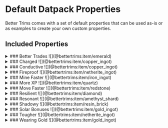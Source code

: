 # Default Datpack Properties

Better Trims comes with a set of default properties that can be used as-is or as examples to create your own custom properties.

## Included Properties
<details>
    <summary>
        ### Better Trades ![](@bettertrims:item/emerald)
    </summary>

    | Material | Pattern | Count |
    |----------|---------|-------|
    | Emerald  | Any     | 1+    |

    <img src={"https://github.com/Bawnorton/BetterTrims/blob/rewrite/docs/.assets/bettertrims/images/better_trades.webp?raw=true"} alt="better_trades" width={800}/>
</details>
<details>
    <summary>
        ### Charged ![](@bettertrims:item/copper_ingot)
    </summary>

    | Material | Pattern | Count |
    |----------|---------|-------|
    | Copper   | Any     | 1+    |

    <img src={"https://github.com/Bawnorton/BetterTrims/blob/rewrite/docs/.assets/bettertrims/images/charged.webp?raw=true"} alt="charged" width={800}/>
</details>
<details>
    <summary>
        ### Conductive ![](@bettertrims:item/copper_ingot)
    </summary>

    | Material | Pattern | Count |
    |----------|---------|-------|
    | Copper   | Any     | 1+    |

    <img src={"https://github.com/Bawnorton/BetterTrims/blob/rewrite/docs/.assets/bettertrims/images/conductive.webp?raw=true"} alt="conductive" width={800}/>
</details>
<details>
    <summary>
        ### Fireproof ![](@bettertrims:item/netherite_ingot)
    </summary>

    | Material  | Pattern | Count |
    |-----------|---------|-------|
    | Netherite | Any     | 1+    |

    <img src={"https://github.com/Bawnorton/BetterTrims/blob/rewrite/docs/.assets/bettertrims/images/fireproof.webp?raw=true"} alt="fireproof" width={800}/>
</details>
<details>
    <summary>
        ### Mine Faster ![](@bettertrims:item/iron_ingot)
    </summary>

    | Material | Pattern | Count |
    |----------|---------|-------|
    | Iron     | Any     | 1+    |

    <img src={"https://github.com/Bawnorton/BetterTrims/blob/rewrite/docs/.assets/bettertrims/images/mine_faster.webp?raw=true"} alt="mine_faster" width={800}/>
</details>
<details>
    <summary>
        ### More XP ![](@bettertrims:item/quartz)
    </summary>

    | Material | Pattern | Count |
    |----------|---------|-------|
    | Quartz   | Any     | 1+    |

    <img src={"https://github.com/Bawnorton/BetterTrims/blob/rewrite/docs/.assets/bettertrims/images/more_xp.webp?raw=true"} alt="more_xp" width={800}/>
</details>
<details>
    <summary>
        ### Move Faster ![](@bettertrims:item/redstone)
    </summary>

    | Material  | Pattern | Count |
    |-----------|---------|-------|
    | Resdstone | Any     | 1+    |

    <img src={"https://github.com/Bawnorton/BetterTrims/blob/rewrite/docs/.assets/bettertrims/images/move_faster.webp?raw=true"} alt="move_faster" width={800}/>
</details>
<details>
    <summary>
        ### Resilient ![](@bettertrims:item/diamond)
    </summary>

    | Material | Pattern | Count |
    |----------|---------|-------|
    | Diamond  | Any     | 1+    |

    <img src={"https://github.com/Bawnorton/BetterTrims/blob/rewrite/docs/.assets/bettertrims/images/resilient.webp?raw=true"} alt="resilient" width={800}/>
</details>
<details>
    <summary>
        ### Resonant ![](@bettertrims:item/amethyst_shard)
    </summary>

    | Material | Pattern | Count |
    |----------|---------|-------|
    | Amethyst | Any     | 1+    |

    <img src={"https://github.com/Bawnorton/BetterTrims/blob/rewrite/docs/.assets/bettertrims/images/resonant.webp?raw=true"} alt="resonant" width={800}/>
</details>
<details>
    <summary>
        ### Shadowy ![](@bettertrims:item/resin_brick)
    </summary>

    | Material | Pattern | Count |
    |----------|---------|-------|
    | Resin    | Any   | 1+    |

    <img src={"https://github.com/Bawnorton/BetterTrims/blob/rewrite/docs/.assets/bettertrims/images/shadowy.webp?raw=true"} alt="shadowy" width={800}/>
</details>
<details>
    <summary>
        ### Solar Bonuses ![](@bettertrims:item/gold_ingot)
    </summary>

    | Material | Pattern | Count |
    |----------|---------|-------|
    | Gold     | Any     | 1+    |

    <img src={"https://github.com/Bawnorton/BetterTrims/blob/rewrite/docs/.assets/bettertrims/images/solar_bonuses.webp?raw=true"} alt="solar_bonuses" width={800}/>
</details>
<details>
    <summary>
        ### Tougher ![](@bettertrims:item/netherite_ingot)
    </summary>

    | Material  | Pattern | Count |
    |-----------|---------|-------|
    | Netherite | Any     | 1+    |

    <img src={"https://github.com/Bawnorton/BetterTrims/blob/rewrite/docs/.assets/bettertrims/images/tougher.webp?raw=true"} alt="tougher" width={800}/>
</details>
<details>
    <summary>
        ### Wearing Gold ![](@bettertrims:item/gold_ingot)
    </summary>

    | Material | Pattern | Count |
    |----------|---------|-------|
    | Gold     | Any     | 1+    |

    <img src={"https://github.com/Bawnorton/BetterTrims/blob/rewrite/docs/.assets/bettertrims/images/wearing_gold.webp?raw=true"} alt="wearing_gold" width={800}/>
</details>